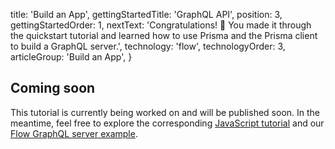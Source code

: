 
  title: 'Build an App',
  gettingStartedTitle: 'GraphQL API',
  position: 3,
  gettingStartedOrder: 1,
  nextText: 'Congratulations! 🚀 You made it through the quickstart tutorial and learned how to use Prisma and the Prisma client to build a GraphQL server.',
  technology: 'flow',
  technologyOrder: 3,
  articleGroup: 'Build an App',
}

## Coming soon

This tutorial is currently being worked on and will be published soon. In the meantime, feel free to explore the corresponding [JavaScript tutorial](e001) and our [Flow GraphQL server example](https://github.com/prisma/prisma1-examples/tree/master/flow-graphql).